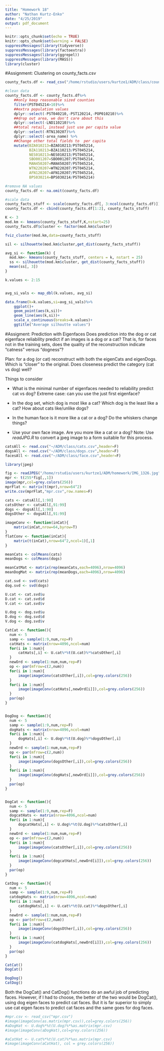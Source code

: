 ```yaml
---
title: "Homework 18"
author: "Nathan Kurtz-Enko"
date: "4/25/2019"
output: pdf_document
---
```


```r
knitr::opts_chunk$set(echo = TRUE)
knitr::opts_chunk$set(warning = FALSE)
suppressMessages(library(tidyverse))
suppressMessages(library(factoextra))
suppressMessages(library(ggrepel))
suppressMessages(library(MASS))
library(cluster)
```

#Assignment: Clustering on county_facts.csv

```r
county_facts.df <- read_csv("/home/rstudio/users/kurtze1/ADM/class/county_facts.csv")

#clean data
county_facts.df <- county_facts.df%>%
    ##only keep reasonable sized counties
    filter(PST045214>10)%>%
    ##extra population values
    dplyr::select(-PST040210,-PST120214,-POP010210)%>%
    ##drop out area, we don't care about this
    dplyr::select(-LND110210)%>%
    ##total retail, instead just use per capita value
    dplyr::select(-RTN130207)%>%
    dplyr::select(-area_name) %>% 
    ##Change other total fields to  per capita
    mutate(BZA010213=BZA010213/PST045214,
           BZA110213=BZA110213/PST045214,
           NES010213=NES010213/PST045214,
           SBO001207=SBO001207/PST045214,
           MAN450207=MAN450207/PST045214,
           WTN220207=WTN220207/PST045214,
           AFN120207=AFN120207/PST045214,
           BPS030214=BPS030214/PST045214)

#remove NA values
county_facts.df <- na.omit(county_facts.df)

#scale data
county_facts_stuff <- scale(county_facts.df[, 3:ncol(county_facts.df)])
county_facts.df <- cbind(county_facts.df[1:2], county_facts_stuff)
```


```r
K <- 3 
mod.km <- kmeans(county_facts_stuff,K,nstart=25)
county_facts.df$cluster <- factor(mod.km$cluster)

fviz_cluster(mod.km,data=county_facts_stuff)

sil <- silhouette(mod.km$cluster,get_dist(county_facts_stuff))

avg_si <- function(k) {
  mod.km<- kmeans(county_facts_stuff, centers = k, nstart = 25)
  ss <- silhouette(mod.km$cluster, get_dist(county_facts_stuff))
  mean(ss[, 3])
}

k.values <- 2:15


avg_si_vals <- map_dbl(k.values, avg_si)

data.frame(k=k.values,si=avg_si_vals)%>%
    ggplot()+
    geom_point(aes(k,si))+
    geom_line(aes(k,si))+
    scale_x_continuous(breaks=k.values)+
    ggtitle("Average silhoutte values")
```


#Assigment: Prediction with Eigenfaces
Does prediction into the dog or cat eigenface reliability
predict if an images is a dog or a cat? That is, for faces not in
the training sets, does the quality of the reconstruction indicate
"catness" versus "dogness"?

Plan: for a dog (or cat) reconstruct with both the eigenCats and eigenDogs. Which is "closer" to the original. Does closeness predict the category (cat vs dog) well?

Things to consider

 * What is the minimal number of eigenfaces needed to reliability
predict cat vs dog? Extreme case: can you use the just first eigenface?
 * In the dog set, which dog is most like a cat? Which dog is the
least like a cat? How about cats like/unlike dogs?
 * In the human face is it more like a cat or a dog? Do the whiskers change things?
 
 * Use your own face image. Are you more like a cat or a dog? Note: Use *readJPG.R* to convert a jpeg image to a form suitable for this process.
 
```r
catsAll <- read.csv("~/ADM/class/cats.csv",header=F)
dogsAll <- read.csv("~/ADM/class/dogs.csv",header=F)
facesAll <- read.csv("~/ADM/class/face.csv",header=F)

library(jpeg)

fig <- readJPEG("/home/rstudio/users/kurtze1/ADM/homework/IMG_1326.jpg")
mpr <- t(255*fig[,,1])
image(mpr,col=grey.colors(256))
mprFlat <- matrix(t(mpr),nrow=64^2)
write.csv(mprFlat,"mpr.csv",row.names=F)

```

```r
cats <- catsAll[,1:90]
catsOther <- catsAll[,91:99]
dogs <- dogsAll[,1:90]
dogsOther <- dogsAll[,91:99]
```

```r
imageConv <- function(inCat){
    matrix(inCat,nrow=64,byrow=T)    
}
flatConv <- function(inCat){
    matrix(t(inCat),nrow=64^2,ncol=1)[,1]
}
```

```r
meanCats <- colMeans(cats)
meanDogs <- colMeans(dogs)

meanCatMat <- matrix(rep(meanCats,each=4096),nrow=4096)
meanDogMat <- matrix(rep(meanDogs,each=4096),nrow=4096)
```
 
```r
cat.svd <- svd(cats)
dog.svd <- svd(dogs)
```

```r
U.cat <- cat.svd$u
D.cat <- cat.svd$d
V.cat <- cat.svd$v

U.dog <- dog.svd$u
D.dog <- dog.svd$d
V.dog <- dog.svd$v
```
 
```r
CatCat <- function(){
  num <- 5
  samp <- sample(1:9,num,rep=F)
  catHats <- matrix(nrow=4096,ncol=num)
  for(i in 1:num){
      catHats[,i] <- U.cat%*%t(U.cat)%*%catsOther[,i]
  }
  newOrd <- sample(1:num,num,rep=F)
  op <- par(mfrow=c(2,num))
  for(i in 1:num){
      image(imageConv(catsOther[,i]),col=grey.colors(256))
  }
  for(i in 1:num){
      image(imageConv(catHats[,newOrd[i]]),col=grey.colors(256))
  }
  par(op)
}


DogDog <- function(){
  num <- 5
  samp <- sample(1:9,num,rep=F)
  dogHats <- matrix(nrow=4096,ncol=num)
  for(i in 1:num){
      dogHats[,i] <- U.dog%*%t(U.dog)%*%dogsOther[,i]
  }
  newOrd <- sample(1:num,num,rep=F)
  op <- par(mfrow=c(2,num))
  for(i in 1:num){
      image(imageConv(dogsOther[,i]),col=grey.colors(256))
  }
  for(i in 1:num){
      image(imageConv(dogHats[,newOrd[i]]),col=grey.colors(256))
  }
  par(op)
}


DogCat <- function(){
  num <- 5
  samp <- sample(1:9,num,rep=F)
  dogcatHats <- matrix(nrow=4096,ncol=num)
  for(i in 1:num){
      dogcatHats[,i] <- U.dog%*%t(U.dog)%*%catsOther[,i]
  }
  newOrd <- sample(1:num,num,rep=F)
  op <- par(mfrow=c(2,num))
  for(i in 1:num){
      image(imageConv(catsOther[,i]),col=grey.colors(256))
  }
  for(i in 1:num){
      image(imageConv(dogcatHats[,newOrd[i]]),col=grey.colors(256))
  }
  par(op)
}

CatDog <- function(){
  num <- 5
  samp <- sample(1:9,num,rep=F)
  catdogHats <- matrix(nrow=4096,ncol=num)
  for(i in 1:num){
      catdogHats[,i] <- U.cat%*%t(U.cat)%*%dogsOther[,i]
  }
  newOrd <- sample(1:num,num,rep=F)
  op <- par(mfrow=c(2,num))
  for(i in 1:num){
      image(imageConv(dogsOther[,i]),col=grey.colors(256))
  }
  for(i in 1:num){
      image(imageConv(catdogHats[,newOrd[i]]),col=grey.colors(256))
  }
  par(op)
}
```
 
```r
CatCat()
DogCat()

DogDog()
CatDog()
```
 


 Both the DogCat() and CatDog() functions do an awful job of predicting faces. However, if I had to choose, the better of the two would be DogCat(), using dog eigen faces to predict cat faces. But it is far superior to simply use cat eigen faces to predict cat faces and the same goes for dog faces.
 
 
```r
#mpr.csv <- read_csv("mpr.csv")
#image(imageConv(as.matrix(mpr.csv)),col=grey.colors(256))
#aDogHat <- U.dog%*%t(U.dog)%*%as.matrix(mpr.csv)
#image(imageConv(aDogHat),col=grey.colors(256))

#aCatHat <- U.cat%*%t(U.cat)%*%as.matrix(mpr.csv)
#image(imageConv(aCatHat), col = grey.colors(256))
```
 
 